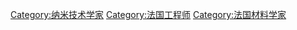 [[Category:纳米技术学家|Category:纳米技术学家]]
[[Category:法国工程师|Category:法国工程师]]
[[Category:法国材料学家|Category:法国材料学家]]